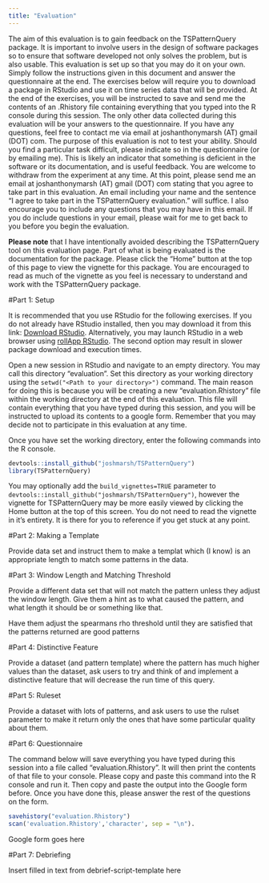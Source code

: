 ```yaml
---
title: "Evaluation"
---
```


The aim of this evaluation is to gain feedback on the TSPatternQuery package. It is important to involve users in the design of software packages so to ensure that software developed not only solves the problem, but is also usable. This evaluation is set up so that you may do it on your own. Simply follow the instructions given in this document and answer the questionnaire at the end. The exercises below will require you to download a package in RStudio and use it on time series data that will be provided. At the end of the exercises, you will be instructed to save and send me the contents of an .Rhistory file containing everything that you typed into the R console during this session. The only other data collected during this evaluation will be your answers to the questionnaire. If you have any questions, feel free to contact me via email at joshanthonymarsh (AT) gmail (DOT) com. The purpose of this evaluation is not to test your ability. Should you find a particular task difficult, please indicate so in the questionnaire (or by emailing me). This is likely an indicator that something is deficient in the software or its documentation, and is useful feedback. You are welcome to withdraw from the experiment at any time. At this point, please send me an email at joshanthonymarsh (AT) gmail (DOT) com stating that you agree to take part in this evaluation. An email including your name and the sentence "I agree to take part in the TSPatternQuery evaluation." will suffice. I also encourage you to include any questions that you may have in this email. If you do include questions in your email, please wait for me to get back to you before you begin the evaluation.

**Please note** that I have intentionally avoided describing the TSPatternQuery tool on this evaluation page. Part of what is being evaluated is the documentation for the package. Please click the "Home" button at the top of this page to view the vignette for this package. You are encouraged to read as much of the vignette as you feel is necessary to understand and work with the TSPatternQuery package.

#Part 1: Setup

It is recommended that you use RStudio for the following exercises. If you do not already have RStudio installed, then you may download it from this link: [Download RStudio](https://www.rstudio.com/). Alternatively, you may launch RStudio in a web browser using [rollApp RStudio](https://www.rollapp.com/app/rstudio). The second option may result in slower package download and execution times.

Open a new session in RStudio and navigate to an empty directory. You may call this directory "evaluation". Set this directory as your working directory using the `setwd("<Path to your directory>")` command. The main reason for doing this is because you will be creating a new "evaluation.Rhistory" file within the working directory at the end of this evaluation. This file will contain everything that you have typed during this session, and you will be instructed to upload its contents to a google form. Remember that you may decide not to participate in this evaluation at any time. 

Once you have set the working directory, enter the following commands into the R console.
```r
devtools::install_github("joshmarsh/TSPatternQuery")
library(TSPatternQuery)
```

You may optionally add the `build_vignettes=TRUE` parameter to `devtools::install_github("joshmarsh/TSPatternQuery")`, however the vignette for TSPatternQuery may be more easily viewed by clicking the Home button at the top of this screen. You do not need to read the vignette in it's entirety. It is there for you to reference if you get stuck at any point.

#Part 2: Making a Template

Provide data set and instruct them to make a templat which (I know) is an appropriate length to match some patterns in the data.

#Part 3: Window Length and Matching Threshold

Provide a different data set that will not match the pattern unless they adjust the window length. Give them a hint as to what caused the pattern, and what length it should be or something like that.

Have them adjust the spearmans rho threshold until they are satisfied that the patterns returned are good patterns

#Part 4: Distinctive Feature

Provide a dataset (and pattern template) where the pattern has much higher values than the dataset, ask users to try and think of and implement a distinctive feature that will decrease the run time of this query.

#Part 5: Ruleset

Provide a dataset with lots of patterns, and ask users to use the rulset parameter to make it return only the ones that have some particular quality about them.

#Part 6: Questionnaire 

The command below will save everything you have typed during this session into a file called "evaluation.Rhistory". It will then print the contents of that file to your console. Please copy and paste this command into the R console and run it. Then copy and paste the output into the Google form before. Once you have done this, please answer the rest of the questions on the form.

```r
savehistory("evaluation.Rhistory")  
scan('evaluation.Rhistory','character', sep = "\n"). 
```


Google form goes here

#Part 7: Debriefing

Insert filled in text from debrief-script-template here

